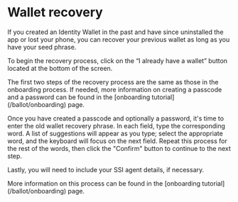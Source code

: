
# Wallet recovery

If you created an Identity Wallet in the past and have since uninstalled the app or lost your phone, you can recover your previous wallet as long as you have your seed phrase.

To begin the recovery process, click on the “I already have a wallet” button located at the bottom of the screen.

<Callout type="info">
  The first two steps of the recovery process are the same as those in the
  onboarding process. If needed, more information on creating a passcode and a
  password can be found in the [onboarding tutorial](/ballot/onboarding) page.
</Callout>

Once you have created a passcode and optionally a password, it's time to enter the old wallet recovery phrase. In each field, type the corresponding word. A list of suggestions will appear as you type; select the appropriate word, and the keyboard will focus on the next field. Repeat this process for the rest of the words, then click the "Confirm" button to continue to the next step.

Lastly, you will need to include your SSI agent details, if necessary.

<Callout type="info">
  More information on this process can be found in the [onboarding
  tutorial](/ballot/onboarding) page.
</Callout>
